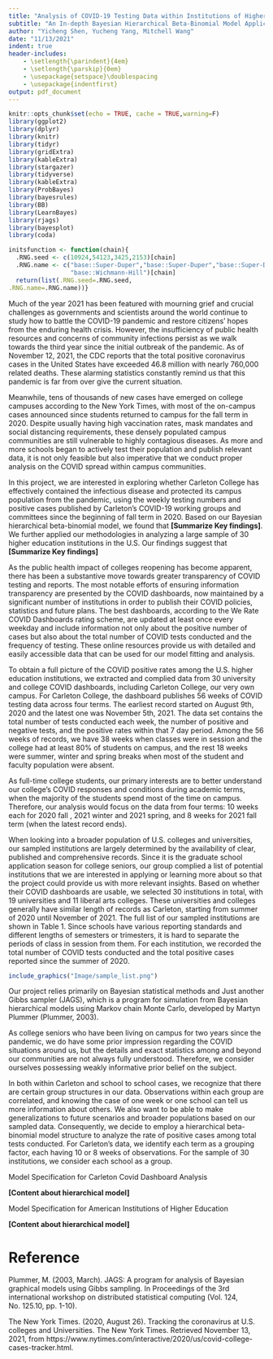 ```yaml
---
title: "Analysis of COVID-19 Testing Data within Institutions of Higher Education in the United States"
subtitle: "An In-depth Bayesian Hierarchical Beta-Binomial Model Application"
author: "Yicheng Shen, Yucheng Yang, Mitchell Wang"
date: "11/13/2021"
indent: true
header-includes:
    - \setlength{\parindent}{4em}
    - \setlength{\parskip}{0em}
    - \usepackage{setspace}\doublespacing
    - \usepackage{indentfirst}
output: pdf_document
---
```


```r
knitr::opts_chunk$set(echo = TRUE, cache = TRUE,warning=F)
library(ggplot2)
library(dplyr)
library(knitr) 
library(tidyr)
library(gridExtra)
library(kableExtra)
library(stargazer)
library(tidyverse) 
library(kableExtra)
library(ProbBayes)
library(bayesrules)
library(BB)
library(LearnBayes)
library(rjags)
library(bayesplot)
library(coda)

initsfunction <- function(chain){
  .RNG.seed <- c(10924,54123,3425,2153)[chain]
  .RNG.name <- c("base::Super-Duper","base::Super-Duper","base::Super-Duper",
                 "base::Wichmann-Hill")[chain]
  return(list(.RNG.seed=.RNG.seed,
.RNG.name=.RNG.name))}
```


\section{Introduction}

Much of the year 2021 has been featured with mourning grief and crucial challenges as governments and scientists around the world continue to study how to battle the COVID-19 pandemic and restore citizens’ hopes from the enduring health crisis.
However, the insufficiency of public health resources and concerns of community infections persist as we walk towards the third year since the initial outbreak of the pandemic. 
As of November 12, 2021, the CDC reports that the total positive coronavirus cases in the United States have exceeded 46.8 million with nearly 760,000 related deaths. These alarming statistics constantly remind us that this pandemic is far from over give the current situation. 


Meanwhile, tens of thousands of new cases have emerged on college campuses according to the New York Times, with most of the on-campus cases announced since students returned to campus for the fall term in 2020. Despite usually having high vaccination rates, mask mandates and social distancing requirements, these densely populated campus communities are still vulnerable to highly contagious diseases. As more and more schools began to actively test their population and publish relevant data, it is not only feasible but also imperative that we conduct proper analysis on the COVID spread within campus communities.    


In this project, we are interested in exploring whether Carleton College has effectively contained the infectious disease and protected its campus population from the pandemic, using the weekly testing numbers and positive cases published by Carleton's COVID-19 working groups and committees since the beginning of fall term in 2020. 
Based on our Bayesian hierarchical beta-binomial model, we found that **[Summarize Key findings]**. 
We further applied our methodologies in analyzing a large sample of 30 higher education institutions in the U.S. Our findings suggest that **[Summarize Key findings]**


\section{Data}

As the public health impact of colleges reopening has become apparent, there has been a substantive move towards greater transparency of COVID testing and reports. The most notable efforts of ensuring information transparency are presented by the COVID dashboards, now maintained by a significant number of institutions in order to publish their COVID policies, statistics and future plans. 
The best dashboards, according to the We Rate COVID Dashboards rating scheme, are updated at least once every weekday and include information not only about the positive number of cases but also about the total number of COVID tests conducted and the frequency of testing. 
These online resources provide us with detailed and easily accessible data that can be used for our model fitting and analysis. 


To obtain a full picture of the COVID positive rates among the U.S. higher education institutions, we extracted and complied data from 30 university and college COVID dashboards, including Carleton College, our very own campus. 
For Carleton College, the dashboard publishes 56 weeks of COVID testing data across four terms. The earliest record started on August 9th, 2020 and the latest one was November 5th, 2021. 
The data set contains the total number of tests conducted each week, the number of positive and negative tests, and the positive rates within that 7 day period. 
Among the 56 weeks of records, we have 38 weeks when classes were in session and the college had at least 80% of students on campus, and the rest 18 weeks were summer, winter and spring breaks when most of the student and faculty population were absent. 


As full-time college students, our primary interests are to better understand our college's COVID responses and conditions during academic terms, when the majority of the students spend most of the time on campus. Therefore, our analysis would focus on the data from four terms: 10 weeks each for 2020 fall , 2021 winter and 2021 spring, and 8 weeks for 2021 fall term (when the latest record ends). 


When looking into a broader population of U.S. colleges and universities, our sampled institutions are largely determined by the availability of clear, published and comprehensive records.
Since it is the graduate school application season for college seniors, our group complied a list of potential institutions that we are interested in applying or learning more about so that the project could provide us with more relevant insights. Based on whether their COVID dashboards are usable, we selected 30 institutions in total, with 19 universities and 11 liberal arts colleges. 
These universities and colleges generally have similar length of records as Carleton, starting from summer of 2020 until November of 2021. The full list of our sampled institutions are shown in Table 1. 
Since schools have various reporting standards and different lengths of semesters or trimesters, it is hard to separate the periods of class in session from them.
For each institution, we recorded the total number of COVID tests conducted and the total positive cases reported since the summer of 2020. 


```r
include_graphics("Image/sample_list.png")
```




\section{Methods}

Our project relies primarily on Bayesian statistical methods and Just another Gibbs sampler (JAGS), which is a program for simulation from Bayesian hierarchical models using Markov chain Monte Carlo, developed by Martyn Plummer (Plummer, 2003).

As college seniors who have been living on campus  for two years since the pandemic, we do have some prior impression regarding the COVID situations around us, but the details and exact statistics among and beyond our communities are not always fully understood. Therefore, we consider ourselves possessing weakly informative prior belief on the subject. 

In both within Carleton and school to school cases, we recognize that there are certain group structures in our data.  Observations within each group are correlated, and knowing the case of one week or one school can tell us more information about others. 
We also want to be able to make generalizations to future scenarios and broader populations based on our sampled data. 
Consequently, we decide to employ a hierarchical beta-binomial model structure to analyze the rate of positive cases among total tests conducted. 
For Carleton's data, we identify each term as a grouping factor, each having 10 or 8 weeks of observations. For the sample of 30 institutions, we consider each school as a group. 


Model Specification for Carleton Covid Dashboard Analysis

**[Content about hierarchical model]**


Model Specification for American Institutions of Higher Education

**[Content about hierarchical model]**


\section{Results}

\subsection{Carleton Covid Dashboard Analysis}


\subsection{Covid Trend in American Institutions of Higher Education}


\section{Discussion}




# Reference

Plummer, M. (2003, March). JAGS: A program for analysis of Bayesian graphical models using Gibbs sampling. In Proceedings of the 3rd international workshop on distributed statistical computing (Vol. 124, No. 125.10, pp. 1-10).

The New York Times. (2020, August 26). Tracking the coronavirus at U.S. colleges and Universities. The New York Times. Retrieved November 13, 2021, from https://www.nytimes.com/interactive/2020/us/covid-college-cases-tracker.html. 
